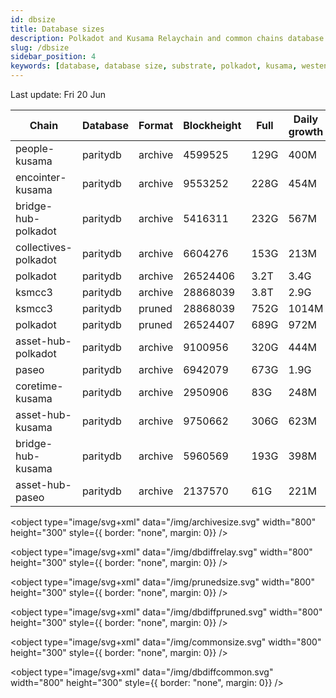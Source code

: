 ```yaml
---
id: dbsize
title: Database sizes
description: Polkadot and Kusama Relaychain and common chains database sizes
slug: /dbsize
sidebar_position: 4
keywords: [database, database size, substrate, polkadot, kusama, westend]
---
```



Last update: Fri 20 Jun

| Chain    | Database   | Format | Blockheight | Full         | Daily growth |
| ------------------------| ----------- | -------- | ------- | ---------- | ----- | 
| people-kusama | paritydb | archive | 4599525 | 129G | 400M |
| encointer-kusama | paritydb | archive | 9553252 | 228G | 454M |
| bridge-hub-polkadot | paritydb | archive | 5416311 | 232G | 567M |
| collectives-polkadot | paritydb | archive | 6604276 | 153G | 213M |
| polkadot | paritydb | archive | 26524406 | 3.2T | 3.4G |
| ksmcc3 | paritydb | archive | 28868039 | 3.8T | 2.9G |
| ksmcc3 | paritydb | pruned | 28868039 | 752G | 1014M |
| polkadot | paritydb | pruned | 26524407 | 689G | 972M |
| asset-hub-polkadot | paritydb | archive | 9100956 | 320G | 444M |
| paseo | paritydb | archive | 6942079 | 673G | 1.9G |
| coretime-kusama | paritydb | archive | 2950906 | 83G | 248M |
| asset-hub-kusama | paritydb | archive | 9750662 | 306G | 623M |
| bridge-hub-kusama | paritydb | archive | 5960569 | 193G | 398M |
| asset-hub-paseo | paritydb | archive | 2137570 | 61G | 221M |
<object type="image/svg+xml" data="/img/archivesize.svg" width="800" height="300" style={{ border: "none", margin: 0}} />

<object type="image/svg+xml" data="/img/dbdiffrelay.svg" width="800" height="300" style={{ border: "none", margin: 0}} />

<object type="image/svg+xml" data="/img/prunedsize.svg" width="800" height="300" style={{ border: "none", margin: 0}} />

<object type="image/svg+xml" data="/img/dbdiffpruned.svg" width="800" height="300" style={{ border: "none", margin: 0}} />

<object type="image/svg+xml" data="/img/commonsize.svg" width="800" height="300" style={{ border: "none", margin: 0}} />

<object type="image/svg+xml" data="/img/dbdiffcommon.svg" width="800" height="300" style={{ border: "none", margin: 0}} />

